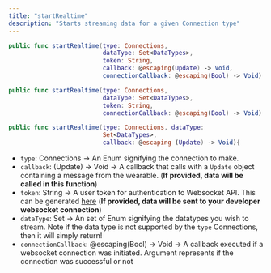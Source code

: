 ```yaml
---
title: "startRealtime"
description: "Starts streaming data for a given Connection type"
---
```

```swift swift
public func startRealtime(type: Connections, 
                          dataType: Set<DataTypes>, 
                          token: String, 
                          callback: @escaping(Update) -> Void,
                          connectionCallback: @escaping(Bool) -> Void)

public func startRealtime(type: Connections, 
                          dataType: Set<DataTypes>, 
                          token: String,
                          connectionCallback: @escaping(Bool) -> Void)

public func startRealtime(type: Connections, dataType:
                          Set<DataTypes>, 
                          callback: @escaping (Update) -> Void){

```

*   `type`: Connections -> An Enum signifying the connection to make.
*   `callback`: (Update) -> Void -> A callback that calls with a `Update` object containing a message from the wearable. (**If provided, data will be called in this function**)
*   `token`: String -> A user token for authentication to Websocket API. This can be generated [here](/reference/generate-user-token)
     (**If provided, data will be sent to your developer websocket connection**)
*   `dataType`: Set -> An set of Enum signifying the datatypes you wish to stream. Note if the data type is not supported by the `type` Connections, then it will simply return!
*   `connectionCallback`: @escaping(Bool) -> Void -> A callback executed if a websocket connection was initiated. Argument represents if the connection was successful or not



